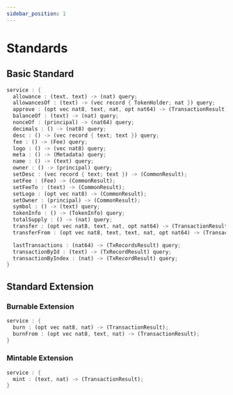 ```yaml
---
sidebar_position: 1
---
```


# Standards

## Basic Standard
```rust
service : {
  allowance : (text, text) -> (nat) query;
  allowancesOf : (text) -> (vec record { TokenHolder; nat }) query;
  approve : (opt vec nat8, text, nat, opt nat64) -> (TransactionResult);
  balanceOf : (text) -> (nat) query;
  nonceOf : (principal) -> (nat64) query;
  decimals : () -> (nat8) query;
  desc : () -> (vec record { text; text }) query;
  fee : () -> (Fee) query;
  logo : () -> (vec nat8) query;
  meta : () -> (Metadata) query;
  name : () -> (text) query;
  owner : () -> (principal) query;
  setDesc : (vec record { text; text }) -> (CommonResult);
  setFee : (Fee) -> (CommonResult);
  setFeeTo : (text) -> (CommonResult);
  setLogo : (opt vec nat8) -> (CommonResult);
  setOwner : (principal) -> (CommonResult);
  symbol : () -> (text) query;
  tokenInfo : () -> (TokenInfo) query;
  totalSupply : () -> (nat) query;
  transfer : (opt vec nat8, text, nat, opt nat64) -> (TransactionResult);
  transferFrom : (opt vec nat8, text, text, nat, opt nat64) -> (TransactionResult);

  lastTransactions : (nat64) -> (TxRecordsResult) query;
  transactionById : (text) -> (TxRecordResult) query;
  transactionByIndex : (nat) -> (TxRecordResult) query;
}
```
## Standard Extension
### Burnable Extension
```rust 
service : {
  burn : (opt vec nat8, nat) -> (TransactionResult);
  burnFrom : (opt vec nat8, text, nat) -> (TransactionResult);
}
```

### Mintable Extension
```rust 
service : {
  mint : (text, nat) -> (TransactionResult);
}
```